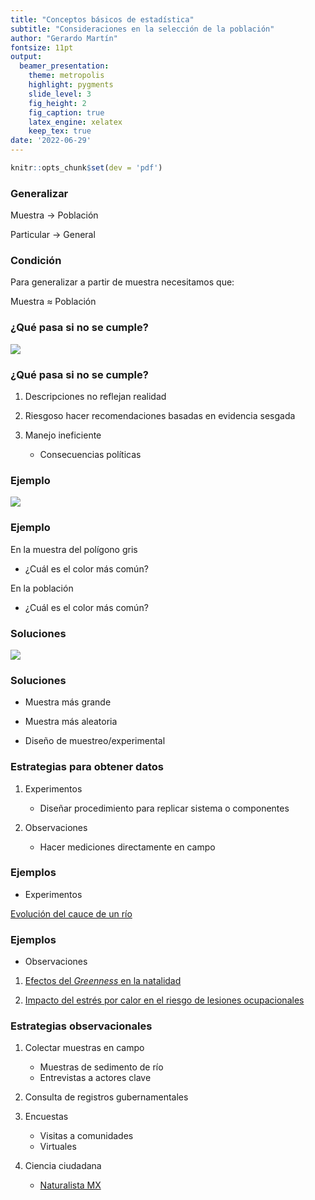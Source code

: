 ```yaml
---
title: "Conceptos básicos de estadística"
subtitle: "Consideraciones en la selección de la población"
author: "Gerardo Martín"
fontsize: 11pt
output:
  beamer_presentation:
    theme: metropolis
    highlight: pygments
    slide_level: 3
    fig_height: 2
    fig_caption: true
    latex_engine: xelatex
    keep_tex: true
date: '2022-06-29'
---
```


```r
knitr::opts_chunk$set(dev = 'pdf')
```

### Generalizar

Muestra $\rightarrow$ Población

Particular $\rightarrow$ General

### Condición

Para generalizar a partir de muestra necesitamos que:

Muestra $\approx$ Población

### ¿Qué pasa si no se cumple?

![](Figuras-poblacion/Sesgo.png)

### ¿Qué pasa si no se cumple?

1. Descripciones no reflejan realidad

2. Riesgoso hacer recomendaciones basadas en evidencia sesgada

3. Manejo ineficiente

    - Consecuencias políticas

### Ejemplo

![](Figuras-poblacion/Sesgo-1.png)

### Ejemplo

En la muestra del polígono gris

- ¿Cuál es el color más común?

En la población

- ¿Cuál es el color más común?

### Soluciones

![](Figuras-poblacion/Sesgo-2.png)

### Soluciones

- Muestra más grande

- Muestra más aleatoria

- Diseño de muestreo/experimental

### Estrategias para obtener datos

1. Experimentos

    - Diseñar procedimiento para replicar sistema o componentes

2. Observaciones

    - Hacer mediciones directamente en campo
    
### Ejemplos

- Experimentos

[Evolución del cauce de un río](https://www.youtube.com/watch?v=BuIYh17daSs)

### Ejemplos

- Observaciones

1. [Efectos del *Greenness* en la natalidad](https://www.sciencedirect.com/science/article/abs/pii/S0013935120314961)

2. [Impacto del estrés por calor en el riesgo de lesiones ocupacionales](https://onlinelibrary.wiley.com/doi/abs/10.1002/ajim.22946?casa_token=YsxyobqagVoAAAAA:wQw6Ys7vyJwmpNFknOv29Y88asNazOdFFxWnQ-gvo87DQ9sjU1wbOuPml275U9NDWdcze3fsDCGO0Vw)

### Estrategias observacionales

1. Colectar muestras en campo

    - Muestras de sedimento de río
    - Entrevistas a actores clave

2. Consulta de registros gubernamentales

3. Encuestas

    - Visitas a comunidades
    - Virtuales
    
4. Ciencia ciudadana

    - [Naturalista MX](https://naturalista.mx)